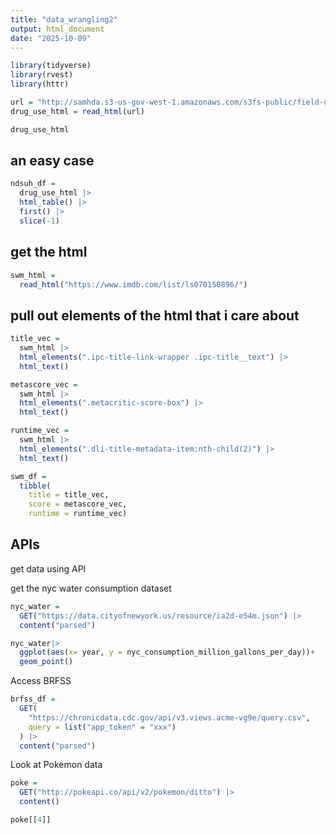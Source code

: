 ```yaml
---
title: "data_wrangling2"
output: html_document
date: "2025-10-09"
---
```


```r
library(tidyverse)
library(rvest)
library(httr)

```


```r
url = "http://samhda.s3-us-gov-west-1.amazonaws.com/s3fs-public/field-uploads/2k15StateFiles/NSDUHsaeShortTermCHG2015.htm"
drug_use_html = read_html(url)

drug_use_html

```

## an easy case

```r
ndsuh_df = 
  drug_use_html |>
  html_table() |>
  first() |>
  slice(-1)

```



## get the html

```r
swm_html = 
  read_html("https://www.imdb.com/list/ls070150896/")

```

## pull out elements of the html that i care about

```r
title_vec = 
  swm_html |>
  html_elements(".ipc-title-link-wrapper .ipc-title__text") |>
  html_text()

metascore_vec = 
  swm_html |>
  html_elements(".metacritic-score-box") |>
  html_text()

runtime_vec = 
  swm_html |>
  html_elements(".dli-title-metadata-item:nth-child(2)") |>
  html_text()

swm_df = 
  tibble(
    title = title_vec,
    score = metascore_vec,
    runtime = runtime_vec)

```


## APIs

get data using API

get the nyc water consumption dataset

```r
nyc_water = 
  GET("https://data.cityofnewyork.us/resource/ia2d-e54m.json") |> 
  content("parsed") 

nyc_water|>
  ggplot(aes(x= year, y = nyc_consumption_million_gallons_per_day))+
  geom_point()

```

Access BRFSS

```r
brfss_df = 
  GET(
    "https://chronicdata.cdc.gov/api/v3.views.acme-vg9e/query.csv",
    query = list("app_token" = "xxx")
  ) |>
  content("parsed")


```


Look at Pokemon data

```r
poke = 
  GET("http://pokeapi.co/api/v2/pokemon/ditto") |>
  content()

poke[[4]]
```